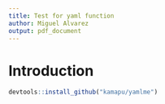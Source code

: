 ```yaml
---
title: Test for yaml function
author: Miguel Alvarez
output: pdf_document
---
```


# Introduction



```r
devtools::install_github("kamapu/yamlme")
```


